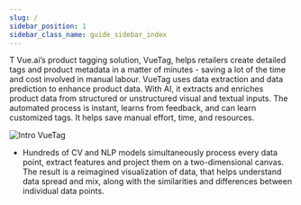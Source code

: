 ```yaml
---
slug: /
sidebar_position: 1
sidebar_class_name: guide_sidebar_index
---
```



T
Vue.ai’s product tagging solution, VueTag, helps retailers create detailed tags and product metadata in a matter of minutes - saving a lot of the time and cost involved in manual labour. 
VueTag uses data extraction and data prediction to enhance product data. With AI, it extracts and enriches product data from structured or unstructured visual and textual inputs. The automated process is instant, learns from feedback, and can learn customized tags. It helps save manual effort, time, and resources.

![Intro VueTag](https://xblox-images.madstreetden.com/documentation/vuetag-workflow.png)

- Hundreds of CV and NLP models simultaneously process every data point, extract features and project them on a two-dimensional canvas. The result is a reimagined visualization of data, that helps understand data spread and mix, along with the similarities and differences between individual data points.
